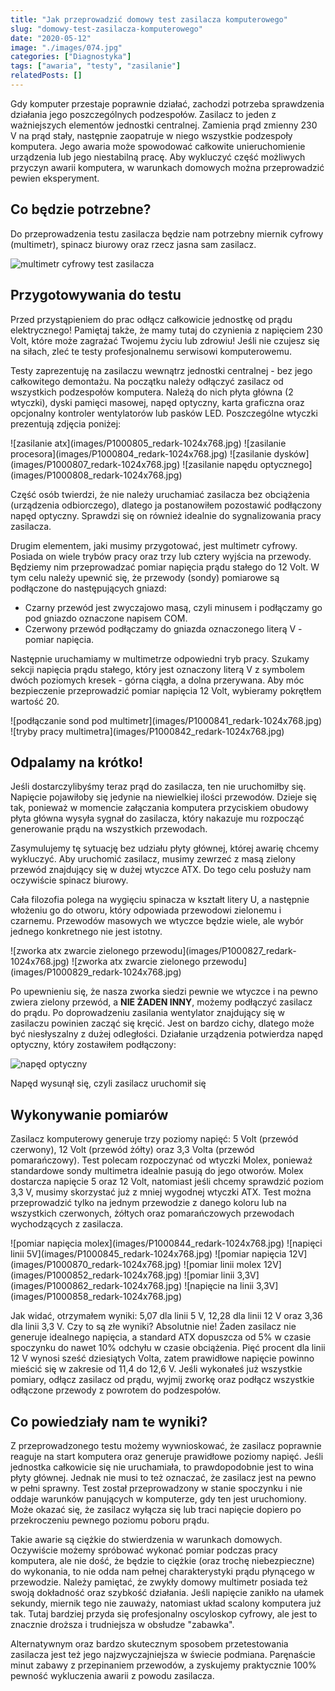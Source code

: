 ```yaml
---
title: "Jak przeprowadzić domowy test zasilacza komputerowego"
slug: "domowy-test-zasilacza-komputerowego"
date: "2020-05-12"
image: "./images/074.jpg"
categories: ["Diagnostyka"]
tags: ["awaria", "testy", "zasilanie"]
relatedPosts: []
---
```


Gdy komputer przestaje poprawnie działać, zachodzi potrzeba sprawdzenia działania jego poszczególnych podzespołów. Zasilacz to jeden z ważniejszych elementów jednostki centralnej. Zamienia prąd zmienny 230 V na prąd stały, następnie zaopatruje w niego wszystkie podzespoły komputera. Jego awaria może spowodować całkowite unieruchomienie urządzenia lub jego niestabilną pracę. Aby wykluczyć część możliwych przyczyn awarii komputera, w warunkach domowych można przeprowadzić pewien eksperyment.

## Co będzie potrzebne?

Do przeprowadzenia testu zasilacza będzie nam potrzebny miernik cyfrowy (multimetr), spinacz biurowy oraz rzecz jasna sam zasilacz.

![multimetr cyfrowy test zasilacza](images/P1000818_redark-1024x768.jpg)

## Przygotowywania do testu

<WarningBlock>Przed przystąpieniem do prac odłącz całkowicie jednostkę od prądu elektrycznego! Pamiętaj także, że mamy tutaj do czynienia z napięciem 230 Volt, które może zagrażać Twojemu życiu lub zdrowiu! Jeśli nie czujesz się na siłach, zleć te testy profesjonalnemu serwisowi komputerowemu.</WarningBlock>

Testy zaprezentuję na zasilaczu wewnątrz jednostki centralnej - bez jego całkowitego demontażu. Na początku należy odłączyć zasilacz od wszystkich podzespołów komputera. Należą do nich płyta główna (2 wtyczki), dyski pamięci masowej, napęd optyczny, karta graficzna oraz opcjonalny kontroler wentylatorów lub pasków LED. Poszczególne wtyczki prezentują zdjęcia poniżej:

<Gallery width='2'>
![zasilanie atx](images/P1000805_redark-1024x768.jpg)
![zasilanie procesora](images/P1000804_redark-1024x768.jpg)
![zasilanie dysków](images/P1000807_redark-1024x768.jpg)
![zasilanie napędu optycznego](images/P1000808_redark-1024x768.jpg)
</Gallery>

Część osób twierdzi, że nie należy uruchamiać zasilacza bez obciążenia (urządzenia odbiorczego), dlatego ja postanowiłem pozostawić podłączony napęd optyczny. Sprawdzi się on również idealnie do sygnalizowania pracy zasilacza.

Drugim elementem, jaki musimy przygotować, jest multimetr cyfrowy. Posiada on wiele trybów pracy oraz trzy lub cztery wyjścia na przewody. Będziemy nim przeprowadzać pomiar napięcia prądu stałego do 12 Volt. W tym celu należy upewnić się, że przewody (sondy) pomiarowe są podłączone do następujących gniazd:

- Czarny przewód jest zwyczajowo masą, czyli minusem i podłączamy go pod gniazdo oznaczone napisem COM.
- Czerwony przewód podłączamy do gniazda oznaczonego literą V - pomiar napięcia.

Następnie uruchamiamy w multimetrze odpowiedni tryb pracy. Szukamy sekcji napięcia prądu stałego, który jest oznaczony literą V z symbolem dwóch poziomych kresek - górna ciągła, a dolna przerywana. Aby móc bezpieczenie przeprowadzić pomiar napięcia 12 Volt, wybieramy pokrętłem wartość 20.

<Gallery>
![podłączanie sond pod multimetr](images/P1000841_redark-1024x768.jpg)
![tryby pracy multimetra](images/P1000842_redark-1024x768.jpg)
</Gallery>

## Odpalamy na krótko!

Jeśli dostarczylibyśmy teraz prąd do zasilacza, ten nie uruchomiłby się. Napięcie pojawiłoby się jedynie na niewielkiej ilości przewodów. Dzieje się tak, ponieważ w momencie załączania komputera przyciskiem obudowy płyta główna wysyła sygnał do zasilacza, który nakazuje mu rozpocząć generowanie prądu na wszystkich przewodach.

Zasymulujemy tę sytuację bez udziału płyty głównej, której awarię chcemy wykluczyć. Aby uruchomić zasilacz, musimy zewrzeć z masą zielony przewód znajdujący się w dużej wtyczce ATX. Do tego celu posłuży nam oczywiście spinacz biurowy.

Cała filozofia polega na wygięciu spinacza w kształt litery U, a następnie włożeniu go do otworu, który odpowiada przewodowi zielonemu i czarnemu. Przewodów masowych we wtyczce będzie wiele, ale wybór jednego konkretnego nie jest istotny.

<Gallery>
![zworka atx zwarcie zielonego przewodu](images/P1000827_redark-1024x768.jpg)
![zworka atx zwarcie zielonego przewodu](images/P1000829_redark-1024x768.jpg)
</Gallery>

Po upewnieniu się, że nasza zworka siedzi pewnie we wtyczce i na pewno zwiera zielony przewód, a **NIE ŻADEN INNY**, możemy podłączyć zasilacz do prądu. Po doprowadzeniu zasilania wentylator znajdujący się w zasilaczu powinien zacząć się kręcić. Jest on bardzo cichy, dlatego może być niesłyszalny z dużej odległości. Działanie urządzenia potwierdza napęd optyczny, który zostawiłem podłączony:

![napęd optyczny](images/P1000836_redark-576x768.jpg)

<ImageDescription>Napęd wysunął się, czyli zasilacz uruchomił się</ImageDescription>

## Wykonywanie pomiarów

Zasilacz komputerowy generuje trzy poziomy napięć: 5 Volt (przewód czerwony), 12 Volt (przewód żółty) oraz 3,3 Volta (przewód pomarańczowy). Test polecam rozpoczynać od wtyczki Molex, ponieważ standardowe sondy multimetra idealnie pasują do jego otworów. Molex dostarcza napięcie 5 oraz 12 Volt, natomiast jeśli chcemy sprawdzić poziom 3,3 V, musimy skorzystać już z mniej wygodnej wtyczki ATX. Test można przeprowadzić tylko na jednym przewodzie z danego koloru lub na wszystkich czerwonych, żółtych oraz pomarańczowych przewodach wychodzących z zasilacza.

<Gallery width='2'>
![pomiar napięcia molex](images/P1000844_redark-1024x768.jpg)
![napięci linii 5V](images/P1000845_redark-1024x768.jpg)
![pomiar napięcia 12V](images/P1000870_redark-1024x768.jpg)
![pomiar linii molex 12V](images/P1000852_redark-1024x768.jpg)
![pomiar linii 3,3V](images/P1000862_redark-1024x768.jpg)
![napięcie na linii 3,3V](images/P1000858_redark-1024x768.jpg)
</Gallery>

Jak widać, otrzymałem wyniki: 5,07 dla linii 5 V, 12,28 dla linii 12 V oraz 3,36 dla linii 3,3 V. Czy to są złe wyniki? Absolutnie nie! Żaden zasilacz nie generuje idealnego napięcia, a standard ATX dopuszcza od 5% w czasie spoczynku do nawet 10% odchyłu w czasie obciążenia. Pięć procent dla linii 12 V wynosi sześć dziesiątych Volta, zatem prawidłowe napięcie powinno mieścić się w zakresie od 11,4 do 12,6 V. Jeśli wykonałeś już wszystkie pomiary, odłącz zasilacz od prądu, wyjmij zworkę oraz podłącz wszystkie odłączone przewody z powrotem do podzespołów.

## Co powiedziały nam te wyniki?

Z przeprowadzonego testu możemy wywnioskować, że zasilacz poprawnie reaguje na start komputera oraz generuje prawidłowe poziomy napięć. Jeśli jednostka całkowicie się nie uruchamiała, to prawdopodobnie jest to wina płyty głównej. Jednak nie musi to też oznaczać, że zasilacz jest na pewno w pełni sprawny. Test został przeprowadzony w stanie spoczynku i nie oddaje warunków panujących w komputerze, gdy ten jest uruchomiony. Może okazać się, że zasilacz wyłącza się lub traci napięcie dopiero po przekroczeniu pewnego poziomu poboru prądu.

Takie awarie są ciężkie do stwierdzenia w warunkach domowych. Oczywiście możemy spróbować wykonać pomiar podczas pracy komputera, ale nie dość, że będzie to ciężkie (oraz trochę niebezpieczne) do wykonania, to nie odda nam pełnej charakterystyki prądu płynącego w przewodzie. Należy pamiętać, że zwykły domowy multimetr posiada też swoją dokładność oraz szybkość działania. Jeśli napięcie zanikło na ułamek sekundy, miernik tego nie zauważy, natomiast układ scalony komputera już tak. Tutaj bardziej przyda się profesjonalny oscyloskop cyfrowy, ale jest to znacznie droższa i trudniejsza w obsłudze "zabawka".

Alternatywnym oraz bardzo skutecznym sposobem przetestowania zasilacza jest też jego najzwyczajniejsza w świecie podmiana. Paręnaście minut zabawy z przepinaniem przewodów, a zyskujemy praktycznie 100% pewność wykluczenia awarii z powodu zasilacza.
